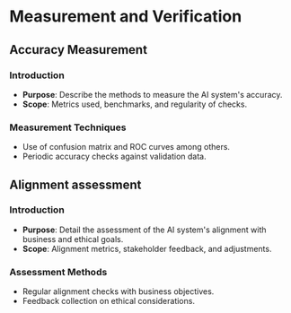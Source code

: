 # Measurement and Verification

## Accuracy Measurement

### Introduction
* **Purpose**: Describe the methods to measure the AI system's accuracy.
* **Scope**: Metrics used, benchmarks, and regularity of checks.

### Measurement Techniques
* Use of confusion matrix and ROC curves among others.
* Periodic accuracy checks against validation data.

## Alignment assessment

### Introduction
* **Purpose**: Detail the assessment of the AI system's alignment with business and ethical goals.
* **Scope**: Alignment metrics, stakeholder feedback, and adjustments.

### Assessment Methods
* Regular alignment checks with business objectives.
* Feedback collection on ethical considerations.
